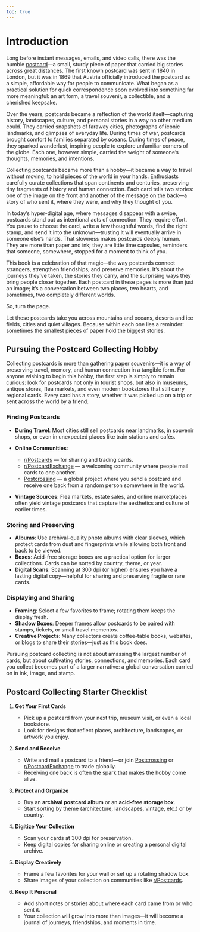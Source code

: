 ```yaml
---
toc: true
---
```


# Introduction

Long before instant messages, emails, and video calls, there was the humble [postcard](https://en.wikipedia.org/wiki/Postcard)—a small, sturdy piece of paper that carried big stories across great distances. The first known postcard was sent in 1840 in London, but it was in 1869 that Austria officially introduced the postcard as a simple, affordable way for people to communicate. What began as a practical solution for quick correspondence soon evolved into something far more meaningful: an art form, a travel souvenir, a collectible, and a cherished keepsake.

Over the years, postcards became a reflection of the world itself—capturing history, landscapes, culture, and personal stories in a way no other medium could. They carried snapshots of faraway cities, photographs of iconic landmarks, and glimpses of everyday life. During times of war, postcards brought comfort to families separated by oceans. During times of peace, they sparked wanderlust, inspiring people to explore unfamiliar corners of the globe. Each one, however simple, carried the weight of someone’s thoughts, memories, and intentions.

Collecting postcards became more than a hobby—it became a way to travel without moving, to hold pieces of the world in your hands. Enthusiasts carefully curate collections that span continents and centuries, preserving tiny fragments of history and human connection. Each card tells two stories: one of the image on the front and another of the message on the back—a story of who sent it, where they were, and why they thought of you.

In today’s hyper-digital age, where messages disappear with a swipe, postcards stand out as intentional acts of connection. They require effort. You pause to choose the card, write a few thoughtful words, find the right stamp, and send it into the unknown—trusting it will eventually arrive in someone else’s hands. That slowness makes postcards deeply human. They are more than paper and ink; they are little time capsules, reminders that someone, somewhere, stopped for a moment to think of you.

This book is a celebration of that magic—the way postcards connect strangers, strengthen friendships, and preserve memories. It’s about the journeys they’ve taken, the stories they carry, and the surprising ways they bring people closer together. Each postcard in these pages is more than just an image; it’s a conversation between two places, two hearts, and sometimes, two completely different worlds.

So, turn the page.

Let these postcards take you across mountains and oceans, deserts and ice fields, cities and quiet villages. Because within each one lies a reminder: sometimes the smallest pieces of paper hold the biggest stories.

## Pursuing the Postcard Collecting Hobby

Collecting postcards is more than gathering paper souvenirs—it is a way of preserving travel, memory, and human connection in a tangible form. For anyone wishing to begin this hobby, the first step is simply to remain curious: look for postcards not only in tourist shops, but also in museums, antique stores, flea markets, and even modern bookstores that still carry regional cards. Every card has a story, whether it was picked up on a trip or sent across the world by a friend.

### Finding Postcards

* **During Travel**: Most cities still sell postcards near landmarks, in souvenir shops, or even in unexpected places like train stations and cafés.
* **Online Communities**:

  * [r/Postcards](https://www.reddit.com/r/postcards/) — for sharing and trading cards.
  * [r/PostcardExchange](https://www.reddit.com/r/PostcardExchange/) — a welcoming community where people mail cards to one another.
  * [Postcrossing](https://www.postcrossing.com) — a global project where you send a postcard and receive one back from a random person somewhere in the world.
* **Vintage Sources**: Flea markets, estate sales, and online marketplaces often yield vintage postcards that capture the aesthetics and culture of earlier times.

### Storing and Preserving

* **Albums**: Use archival-quality photo albums with clear sleeves, which protect cards from dust and fingerprints while allowing both front and back to be viewed.
* **Boxes**: Acid-free storage boxes are a practical option for larger collections. Cards can be sorted by country, theme, or year.
* **Digital Scans**: Scanning at 300 dpi (or higher) ensures you have a lasting digital copy—helpful for sharing and preserving fragile or rare cards.

### Displaying and Sharing

* **Framing**: Select a few favorites to frame; rotating them keeps the display fresh.
* **Shadow Boxes**: Deeper frames allow postcards to be paired with stamps, tickets, or small travel mementos.
* **Creative Projects**: Many collectors create coffee-table books, websites, or blogs to share their stories—just as this book does.

Pursuing postcard collecting is not about amassing the largest number of cards, but about cultivating stories, connections, and memories. Each card you collect becomes part of a larger narrative: a global conversation carried on in ink, image, and stamp.


## Postcard Collecting Starter Checklist

1. **Get Your First Cards**

   * Pick up a postcard from your next trip, museum visit, or even a local bookstore.
   * Look for designs that reflect places, architecture, landscapes, or artwork you enjoy.

2. **Send and Receive**

   * Write and mail a postcard to a friend—or join [Postcrossing](https://www.postcrossing.com) or [r/PostcardExchange](https://www.reddit.com/r/PostcardExchange/) to trade globally.
   * Receiving one back is often the spark that makes the hobby come alive.

3. **Protect and Organize**

   * Buy an **archival postcard album** or an **acid-free storage box**.
   * Start sorting by theme (architecture, landscapes, vintage, etc.) or by country.

4. **Digitize Your Collection**

   * Scan your cards at 300 dpi for preservation.
   * Keep digital copies for sharing online or creating a personal digital archive.

5. **Display Creatively**

   * Frame a few favorites for your wall or set up a rotating shadow box.
   * Share images of your collection on communities like [r/Postcards](https://www.reddit.com/r/postcards/).

6. **Keep It Personal**

   * Add short notes or stories about where each card came from or who sent it.
   * Your collection will grow into more than images—it will become a journal of journeys, friendships, and moments in time.

